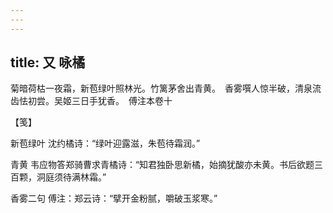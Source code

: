 ```yaml
---
---
---
```

title: 又 咏橘
---







菊暗荷枯一夜霜，新苞绿叶照林光。竹篱茅舍出青黄。　香雾噀人惊半破，清泉流齿怯初尝。吴姬三日手犹香。　傅注本卷十





【笺】


新苞绿叶 沈约橘诗：“绿叶迎露滋，朱苞待霜润。”

青黄 韦应物答郑骑曹求青橘诗：“知君独卧思新橘，始摘犹酸亦未黄。书后欲题三百颗，洞庭须待满林霜。”

香雾二句 傅注：郑云诗：“擘开金粉腻，嚼破玉浆寒。”